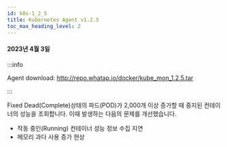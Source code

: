 ```yaml
---
id: k8s-1_2_5
title: Kubernetes Agent v1.2.5
toc_max_heading_level: 2
---
```



#### 2023년 4월 3일

:::info

Agent download: http://repo.whatap.io/docker/kube_mon_1.2.5.tar

:::

<p><Status>Fixed</Status> Dead(Complete)상태의 파드(POD)가 2,000개 이상 증가할 때 중지된 컨테이너의 성능을 조회합니다. 이때 발생하는 다음의 문제를 개선했습니다.</p>

- 작동 중인(Running) 컨테이너 성능 정보 수집 지연
- 메모리 과다 사용 증가 현상
